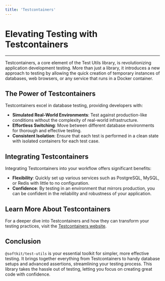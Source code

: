 ```yaml
---
title: 'Testcontainers'
---
```


# Elevating Testing with Testcontainers

---

Testcontainers, a core element of the Test Utils library, is revolutionizing application development testing. More than just a library, it introduces a new approach to testing by allowing the quick creation of temporary instances of databases, web browsers, or any service that runs in a Docker container.

## The Power of Testcontainers

Testcontainers excel in database testing, providing developers with:

- **Simulated Real-World Environments**: Test against production-like conditions without the complexity of real-world infrastructure.
- **Effortless Switching**: Move between different database environments for thorough and effective testing.
- **Consistent Isolation**: Ensure that each test is performed in a clean state with isolated containers for each test case.

## Integrating Testcontainers

Integrating Testcontainers into your workflow offers significant benefits:

- **Flexibility**: Quickly set up various services such as PostgreSQL, MySQL, or Redis with little to no configuration.
- **Confidence**: By testing in an environment that mirrors production, you can be confident in the reliability and robustness of your application.

## Learn More About Testcontainers

For a deeper dive into Testcontainers and how they can transform your testing practices, visit the [Testcontainers website](https://www.testcontainers.com).

## Conclusion

`@softkit/test-utils` is your essential toolkit for simpler, more effective testing. It brings together everything from Testcontainers to handy database setups and advanced assertions, streamlining your testing process. This library takes the hassle out of testing, letting you focus on creating great code with confidence.

